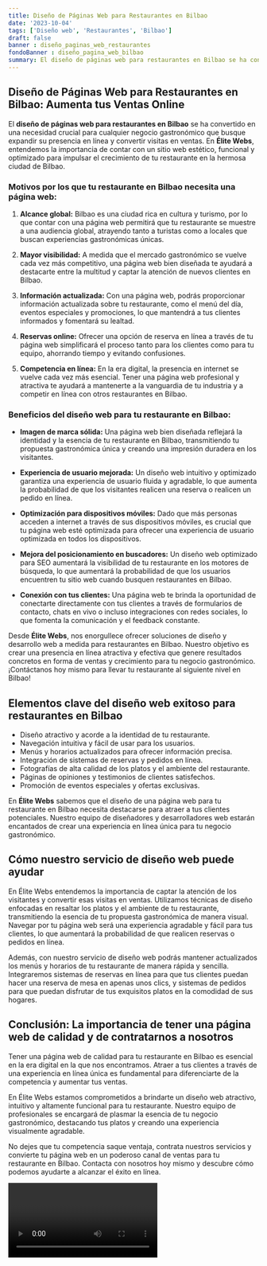 ```yaml
---
title: Diseño de Páginas Web para Restaurantes en Bilbao
date: '2023-10-04'
tags: ['Diseño web', 'Restaurantes', 'Bilbao']
draft: false
banner : diseño_paginas_web_restaurantes
fondoBanner : diseño_pagina_web_bilbao
summary: El diseño de páginas web para restaurantes en Bilbao se ha convertido en una necesidad crucial para cualquier negocio gastronómico que busque expandir su presencia en línea y convertir visitas en ventas. En Élite Webs, entendemos la importancia de contar con un sitio web estético, funcional y optimizado para impulsar el crecimiento de tu restaurante en la hermosa ciudad de Bilbao.
---
```


## Diseño de Páginas Web para Restaurantes en Bilbao: Aumenta tus Ventas Online

El **diseño de páginas web para restaurantes en Bilbao** se ha convertido en una necesidad crucial para cualquier negocio gastronómico que busque expandir su presencia en línea y convertir visitas en ventas. En **Élite Webs**, entendemos la importancia de contar con un sitio web estético, funcional y optimizado para impulsar el crecimiento de tu restaurante en la hermosa ciudad de Bilbao.

### Motivos por los que tu restaurante en Bilbao necesita una página web:

1. **Alcance global:** Bilbao es una ciudad rica en cultura y turismo, por lo que contar con una página web permitirá que tu restaurante se muestre a una audiencia global, atrayendo tanto a turistas como a locales que buscan experiencias gastronómicas únicas.

2. **Mayor visibilidad:** A medida que el mercado gastronómico se vuelve cada vez más competitivo, una página web bien diseñada te ayudará a destacarte entre la multitud y captar la atención de nuevos clientes en Bilbao. 

3. **Información actualizada:** Con una página web, podrás proporcionar información actualizada sobre tu restaurante, como el menú del día, eventos especiales y promociones, lo que mantendrá a tus clientes informados y fomentará su lealtad.

4. **Reservas online:** Ofrecer una opción de reserva en línea a través de tu página web simplificará el proceso tanto para los clientes como para tu equipo, ahorrando tiempo y evitando confusiones.

5. **Competencia en línea:** En la era digital, la presencia en internet se vuelve cada vez más esencial. Tener una página web profesional y atractiva te ayudará a mantenerte a la vanguardia de tu industria y a competir en línea con otros restaurantes en Bilbao.

### Beneficios del diseño web para tu restaurante en Bilbao:

- **Imagen de marca sólida:** Una página web bien diseñada reflejará la identidad y la esencia de tu restaurante en Bilbao, transmitiendo tu propuesta gastronómica única y creando una impresión duradera en los visitantes.

- **Experiencia de usuario mejorada:** Un diseño web intuitivo y optimizado garantiza una experiencia de usuario fluida y agradable, lo que aumenta la probabilidad de que los visitantes realicen una reserva o realicen un pedido en línea.

- **Optimización para dispositivos móviles:** Dado que más personas acceden a internet a través de sus dispositivos móviles, es crucial que tu página web esté optimizada para ofrecer una experiencia de usuario optimizada en todos los dispositivos.

- **Mejora del posicionamiento en buscadores:** Un diseño web optimizado para SEO aumentará la visibilidad de tu restaurante en los motores de búsqueda, lo que aumentará la probabilidad de que los usuarios encuentren tu sitio web cuando busquen restaurantes en Bilbao.

- **Conexión con tus clientes:** Una página web te brinda la oportunidad de conectarte directamente con tus clientes a través de formularios de contacto, chats en vivo o incluso integraciones con redes sociales, lo que fomenta la comunicación y el feedback constante.

Desde **Élite Webs**, nos enorgullece ofrecer soluciones de diseño y desarrollo web a medida para restaurantes en Bilbao. Nuestro objetivo es crear una presencia en línea atractiva y efectiva que genere resultados concretos en forma de ventas y crecimiento para tu negocio gastronómico. ¡Contáctanos hoy mismo para llevar tu restaurante al siguiente nivel en Bilbao!

<GifSeo />

<Cta />

## Elementos clave del diseño web exitoso para restaurantes en Bilbao

- Diseño atractivo y acorde a la identidad de tu restaurante.
- Navegación intuitiva y fácil de usar para los usuarios.
- Menús y horarios actualizados para ofrecer información precisa.
- Integración de sistemas de reservas y pedidos en línea.
- Fotografías de alta calidad de los platos y el ambiente del restaurante.
- Páginas de opiniones y testimonios de clientes satisfechos.
- Promoción de eventos especiales y ofertas exclusivas.

En **Élite Webs** sabemos que el diseño de una página web para tu restaurante en Bilbao necesita destacarse para atraer a tus clientes potenciales. Nuestro equipo de diseñadores y desarrolladores web estarán encantados de crear una experiencia en línea única para tu negocio gastronómico.

## Cómo nuestro servicio de diseño web puede ayudar

En Élite Webs entendemos la importancia de captar la atención de los visitantes y convertir esas visitas en ventas. Utilizamos técnicas de diseño enfocadas en resaltar los platos y el ambiente de tu restaurante, transmitiendo la esencia de tu propuesta gastronómica de manera visual. Navegar por tu página web será una experiencia agradable y fácil para tus clientes, lo que aumentará la probabilidad de que realicen reservas o pedidos en línea.

Además, con nuestro servicio de diseño web podrás mantener actualizados los menús y horarios de tu restaurante de manera rápida y sencilla. Integraremos sistemas de reservas en línea para que tus clientes puedan hacer una reserva de mesa en apenas unos clics, y sistemas de pedidos para que puedan disfrutar de tus exquisitos platos en la comodidad de sus hogares.

## Conclusión: La importancia de tener una página web de calidad y de contratarnos a nosotros

Tener una página web de calidad para tu restaurante en Bilbao es esencial en la era digital en la que nos encontramos. Atraer a tus clientes a través de una experiencia en línea única es fundamental para diferenciarte de la competencia y aumentar tus ventas.

En Élite Webs estamos comprometidos a brindarte un diseño web atractivo, intuitivo y altamente funcional para tu restaurante. Nuestro equipo de profesionales se encargará de plasmar la esencia de tu negocio gastronómico, destacando tus platos y creando una experiencia visualmente agradable.

No dejes que tu competencia saque ventaja, contrata nuestros servicios y convierte tu página web en un poderoso canal de ventas para tu restaurante en Bilbao. Contacta con nosotros hoy mismo y descubre cómo podemos ayudarte a alcanzar el éxito en línea.

<Video />

<CtaBot job='Restaurantes' city='Bilbao'/>

<Gmaps query='Bilbao+españa+maps' />